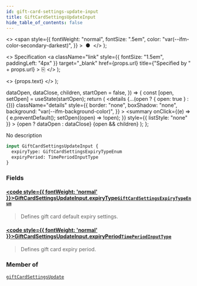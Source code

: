 ```yaml
---
id: gift-card-settings-update-input
title: GiftCardSettingsUpdateInput
hide_table_of_contents: false
---
```


  <>
    <span
      style={{
        fontWeight: "normal",
        fontSize: ".5em",
        color: "var(--ifm-color-secondary-darkest)",
      }}
    >
      &nbsp;●&nbsp;
    </span>
  </>
);

  <>
    Specification
    <a
      className="link"
      style={{ fontSize: "1.5em", paddingLeft: "4px" }}
      target="\_blank"
      href={props.url}
      title={"Specified by " + props.url}
    >
      ⎘
    </a>
  </>
);

  <>
    <span className={props.class}>{props.text}</span>
  </>
);


  dataOpen,
  dataClose,
  children,
  startOpen = false,
}) => {
  const [open, setOpen] = useState(startOpen);
  return (
    <details
      {...(open ? { open: true } : {})}
      className="details"
      style={{
        border: "none",
        boxShadow: "none",
        background: "var(--ifm-background-color)",
      }}
    >
      <summary
        onClick={(e) => {
          e.preventDefault();
          setOpen((open) => !open);
        }}
        style={{ listStyle: "none" }}
      >
        {open ? dataOpen : dataClose}
      </summary>
      {open && children}
    </details>
  );
};

No description

```graphql
input GiftCardSettingsUpdateInput {
  expiryType: GiftCardSettingsExpiryTypeEnum
  expiryPeriod: TimePeriodInputType
}
```

### Fields

#### [<code style={{ fontWeight: 'normal' }}>GiftCardSettingsUpdateInput.<b>expiryType</b></code>](#)<Bullet />[`GiftCardSettingsExpiryTypeEnum`](../../../api-reference/gift-cards/enums/gift-card-settings-expiry-type-enum) <Badge class="badge badge--secondary" text="enum"/>

> Defines gift card default expiry settings.

#### [<code style={{ fontWeight: 'normal' }}>GiftCardSettingsUpdateInput.<b>expiryPeriod</b></code>](#)<Bullet />[`TimePeriodInputType`](../../../api-reference/miscellaneous/inputs/time-period-input-type) <Badge class="badge badge--secondary" text="input"/>

> Defines gift card expiry period.

### Member of

[`giftCardSettingsUpdate`](../../../api-reference/gift-cards/mutations/gift-card-settings-update) <Badge class="badge badge--secondary" text="mutation"/>
